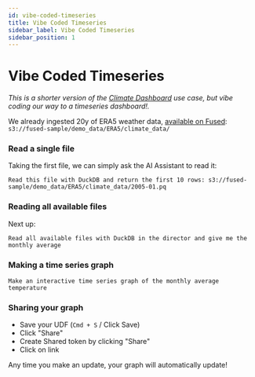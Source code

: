 ```yaml
---
id: vibe-coded-timeseries
title: Vibe Coded Timeseries
sidebar_label: Vibe Coded Timeseries
sidebar_position: 1
---
```


# Vibe Coded Timeseries

_This is a shorter version of the [Climate Dashboard](/use-cases/Climate%20Dashboard/) use case, but vibe coding our way to a timeseries dashboard!._

We already ingested 20y of ERA5 weather data, [available on Fused](s3://fused-sample/demo_data/ERA5/climate_data/): `s3://fused-sample/demo_data/ERA5/climate_data/`

### Read a single file

Taking the first file, we can simply ask the AI Assistant to read it:

```
Read this file with DuckDB and return the first 10 rows: s3://fused-sample/demo_data/ERA5/climate_data/2005-01.pq
```


<LazyReactPlayer 
  playsinline={true} 
  className="video__player" 
  playing={true} 
  muted={true} 
  controls 
  height="100%" 
  url="https://fused-magic.s3.us-west-2.amazonaws.com/workbench-walkthrough-videos/docs_rewrite/examples/climate_dashboard/opening_a_file_with_ai.mp4" 
  width="100%" 
/>



### Reading all available files

Next up:

```
Read all available files with DuckDB in the director and give me the monthly average
```

<LazyReactPlayer 
  playsinline={true} 
  className="video__player" 
  playing={true} 
  muted={true} 
  controls 
  height="100%" 
  url="https://fused-magic.s3.us-west-2.amazonaws.com/workbench-walkthrough-videos/docs_rewrite/examples/climate_dashboard/scaling_to_all_files_in_bucket.mp4" 
  width="100%" 
/>


### Making a time series graph

```
Make an interactive time series graph of the monthly average temperature
```

<LazyReactPlayer 
  playsinline={true} 
  className="video__player" 
  playing={true} 
  muted={true} 
  controls 
  height="100%" 
  url="https://fused-magic.s3.us-west-2.amazonaws.com/workbench-walkthrough-videos/docs_rewrite/examples/climate_dashboard/graphing_data_compressed.mp4" 
  width="100%" 
/>

### Sharing your graph

- Save your UDF (`Cmd + S` / Click Save)
- Click "Share"
- Create Shared token by clicking "Share"
- Click on link

Any time you make an update, your graph will automatically update!

<LazyReactPlayer 
  playsinline={true} 
  className="video__player" 
  playing={true} 
  muted={true} 
  controls 
  height="100%" 
  url="https://fused-magic.s3.us-west-2.amazonaws.com/workbench-walkthrough-videos/docs_rewrite/examples/climate_dashboard/sharing_grpah.mp4" 
  width="100%" 
/>




